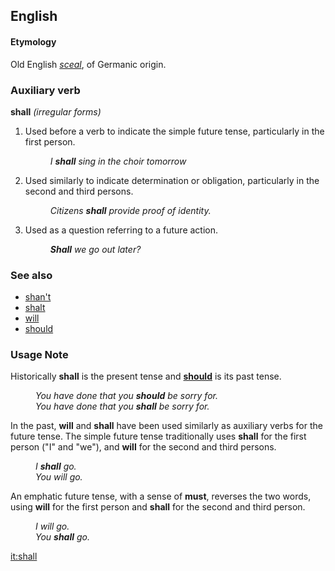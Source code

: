 ==English==

====Etymology====
Old English ''[[sceal]]'', of Germanic origin.

===Auxiliary verb===
'''shall'''  ''(irregular forms)''

# Used before a verb to indicate the simple future tense, particularly in the first person.
#:''I '''shall''' sing in the choir tomorrow''
# Used similarly to indicate determination or obligation, particularly in the second and third persons.
#:''Citizens '''shall''' provide proof of identity.''
# Used as a question referring to a future action.
#:'''''Shall''' we go out later?''

===See also===
*[[shan't]]
*[[shalt]]
*[[will]]
*[[should]]

===Usage Note===
Historically '''shall''' is the present tense and '''[[should]]''' is its past tense.
:''You have done that you '''should''' be sorry for.''
:''You have done that you '''shall''' be sorry for.''

In the past, '''will''' and '''shall''' have been used similarly as auxiliary verbs for the future tense. The simple future tense traditionally uses '''shall''' for the first person ("I" and "we"), and '''will''' for the second and third persons.
:''I '''shall''' go.''
:''You will go.''

An emphatic future tense, with a sense of '''must''', reverses the two words, using '''will''' for the first person and '''shall''' for the second and third person.
:''I will go.''
:''You '''shall''' go.''

[[it:shall]]